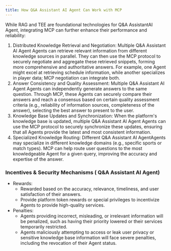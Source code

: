 ```yaml
---
title: How Q&A Assistant​ AI Agent​​ Can Work with MCP
---
```


While RAG and TEE are foundational technologies for  Q&A Assistant​ AI Agent​​, integrating MCP can further enhance their performance and reliability:
1. Distributed Knowledge Retrieval and Negotiation: Multiple  Q&A Assistant​ AI Agent​​ Agents can retrieve relevant information from different knowledge sources in parallel. They can then use the MCP protocol to securely negotiate and aggregate these retrieved snippets, forming more comprehensive and authoritative answers. For example, one Agent might excel at retrieving schedule information, while another specializes in player data; MCP negotiation can integrate both.
1. Answer Consistency and Quality Assessment: Multiple  Q&A Assistant​ AI Agent​​ Agents can independently generate answers to the same question. Through MCP, these Agents can securely compare their answers and reach a consensus based on certain quality assessment criteria (e.g., reliability of information sources, completeness of the answer), selecting the best answer to present to the user.
1. Knowledge Base Updates and Synchronization: When the platform's knowledge base is updated, multiple  Q&A Assistant​ AI Agent​​ Agents can use the MCP protocol to securely synchronize these updates, ensuring that all Agents provide the latest and most consistent information.
1. Specialized Knowledge Routing: Different  Q&A Assistant​ AI Agent​​ Agents may specialize in different knowledge domains (e.g., specific sports or match types). MCP can help route user questions to the most knowledgeable Agent for a given query, improving the accuracy and expertise of the answer.
### Incentives & Security Mechanisms ( Q&A Assistant​ AI Agent​​)
- Rewards:
    - Rewarded based on the accuracy, relevance, timeliness, and user satisfaction of their answers.
    - Provide platform token rewards or special privileges to incentivize Agents to provide high-quality services.
- Penalties:
    - Agents providing incorrect, misleading, or irrelevant information will be penalized, such as having their priority lowered or their services temporarily restricted.
    - Agents maliciously attempting to access or leak user privacy or sensitive knowledge base information will face severe penalties, including the revocation of their Agent status.